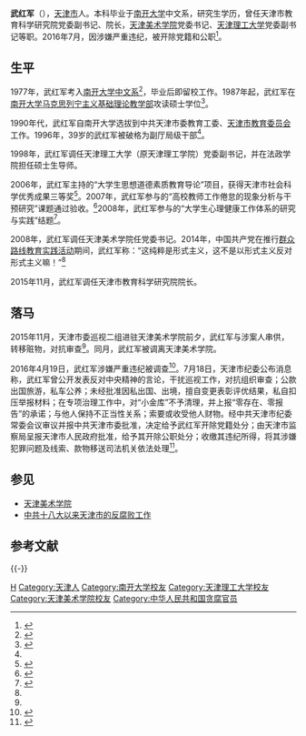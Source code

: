{{Infobox_Politician
| name = 武红军
| image name = 
| width =
| now = 
| period = 
| 性别 =男 
| Native place =
| place of birth = [[天津市|天津市]]
| date of birth = {{birth year and age|1957|5}}
|逝世日期 =
|逝世地點 = 
|別名     = 
| nationality ={{PRC}}
| spouse =
| relatives =
| party = {{CPC}}
| educate = [[南开大学|南开大学]][[南开大学文学院|中文系]]本科
| past =
}}
'''武红军'''（{{bd|1957年|5月||}}），[[天津市|天津市]]人。本科毕业于[[南开大学|南开大学]]中文系，研究生学历，曾任天津市教育科学研究院党委副书记、院长，[[天津美术学院|天津美术学院]]党委书记、[[天津理工大学|天津理工大学]]党委副书记等职。2016年7月，因涉嫌严重违纪，被开除党籍和公职<ref name="纪检监察报">{{cite news|title=天津教科院原院长武红军如何成政治上的“糊涂人”|url=http://news.sohu.com/20160825/n465945546.shtml|accessdate=2016-08-28|agency=纪检监察报|date=2016-08-25|archive-date=2019-01-14|archive-url=https://web.archive.org/web/20190114022627/http://news.sohu.com/20160825/n465945546.shtml|dead-url=no}}</ref>。

== 生平 ==
1977年，武红军考入[[南开大学|南开大学]][[南开大学文学院|中文系]]<ref>{{cite news|title=南开大学1977级本科生校友名单|url=http://news.nankai.edu.cn/xwzt/system/2012/05/17/000068654.shtml|accessdate=2016-08-28|agency=南开大学新闻网|date=2012-05-17|archive-date=2017-03-05|archive-url=https://web.archive.org/web/20170305002925/http://news.nankai.edu.cn/xwzt/system/2012/05/17/000068654.shtml|dead-url=yes}}</ref>，毕业后即留校工作。1987年起，武红军在[[南开大学马克思主义教育学院|南开大学马克思列宁主义基础理论教学部]]攻读硕士学位<ref>{{cite news|author1=学工办|title=研究生校友名录|url=http://cz.nankai.edu.cn/Page/AriticlePage.aspx?ID=6e0ab13e-b8f8-41eb-923e-28442c79a797&NCode=YYML|accessdate=2016-08-28|agency=南开大学马克思主义学院网站|date=2011-09-12|archive-url=https://web.archive.org/web/20160924051222/http://cz.nankai.edu.cn/Page/AriticlePage.aspx?ID=6e0ab13e-b8f8-41eb-923e-28442c79a797&NCode=YYML|archive-date=2016-09-24|dead-url=yes}}</ref>。

1990年代，武红军自南开大学选拔到中共天津市委教育工委、[[天津市教育委员会|天津市教育委员会]]工作。1996年，39岁的武红军被破格为副厅局级干部<ref name="纪检监察报" />。

1998年，武红军调任天津理工大学（原天津理工学院）党委副书记，并在法政学院担任硕士生导师。
	
2006年，武红军主持的“大学生思想道德素质教育导论”项目，获得天津市社会科学优秀成果三等奖<ref>{{cite web|author1=天津理工大学科学技术处|title=天津理工大学社会科学优秀成果奖一览表|url=http://www1.tjut.edu.cn:8080/keji/show_content.asp?id=140|accessdate=2016-08-28|website=天津理工大学网站|deadurl=yes|archiveurl=https://web.archive.org/web/20160918173032/http://www1.tjut.edu.cn:8080/keji/show_content.asp?id=140|archivedate=2016-09-18}}</ref>。2007年，武红军参与的“高校教师工作倦怠的现象分析与干预研究”课题通过验收。<ref>{{cite web|author1=天津理工大学科学技术处|title=2007年人文社科科技成果统计表|url=http://www1.tjut.edu.cn:8080/keji/show_content.asp?id=146|website=天津理工大学网站|accessdate=2016-08-28|deadurl=yes|archiveurl=https://web.archive.org/web/20160918173647/http://www1.tjut.edu.cn:8080/keji/show_content.asp?id=146|archivedate=2016-09-18}}</ref>2008年，武红军参与的“大学生心理健康工作体系的研究与实践”结题<ref>{{cite web|author1=天津理工大学科学技术处|title=2008年人文社科科技成果统计表|url=http://www1.tjut.edu.cn:8080/keji/show_content.asp?id=147|website=天津理工大学网站|accessdate=2016-08-28|deadurl=yes|archiveurl=https://web.archive.org/web/20160918172608/http://www1.tjut.edu.cn:8080/keji/show_content.asp?id=147|archivedate=2016-09-18}}</ref>。

2008年，武红军调任天津美术学院任党委书记。2014年，中国共产党在推行[[群众路线|群众路线教育实践活动]]期间，武红军称：“这纯粹是形式主义，这不是以形式主义反对形式主义嘛！”<ref name="纪检监察报" />

2015年11月，武红军调任天津市教育科学研究院院长。

== 落马 ==
2015年11月，天津市委巡视二组进驻天津美术学院前夕，武红军与涉案人串供，转移赃物，对抗审查<ref name="纪检监察报" />。同月，武红军被调离天津美术学院。

2016年4月19日，武红军涉嫌严重违纪被调查<ref name="市委巡视二组向天津美院党委反馈专项巡视情况">{{cite news|author1=徐丽|title=市委巡视二组向天津美院党委反馈专项巡视情况|url=http://news.enorth.com.cn/system/2016/06/02/031000057.shtml|accessdate=2016-09-01|agency=天津日报|date=2016-06-02|archive-date=2017-03-05|archive-url=https://web.archive.org/web/20170305002740/http://news.enorth.com.cn/system/2016/06/02/031000057.shtml|dead-url=no}}</ref>。7月18日，天津市纪委公布消息称，武红军曾公开发表反对中央精神的言论，干扰巡视工作，对抗组织审查；公款出国旅游，私车公养；未经批准因私出国、出境，擅自变更表彰评优结果，私自扣压举报材料；在专项治理工作中，对“小金库”不予清理，并上报“零存在、零报告”的承诺；与他人保持不正当性关系；索要或收受他人财物。经中共天津市纪委常委会议审议并报中共天津市委批准，决定给予武红军开除党籍处分；由天津市监察局呈报天津市人民政府批准，给予其开除公职处分；收缴其违纪所得，将其涉嫌犯罪问题及线索、款物移送司法机关依法处理<ref>{{cite news|author1=孙晓川|title=天津市教科院原党委副书记、院长武红军被开除党籍|url=http://tj.people.com.cn/n2/2016/0718/c375366-28685937.html|accessdate=2016-08-28|agency=人民网|date=2016-07-18|archive-date=2017-03-05|archive-url=https://web.archive.org/web/20170305001714/http://tj.people.com.cn/n2/2016/0718/c375366-28685937.html|dead-url=no}}</ref>。

== 参见 ==
{{Portal box|中华人民共和国|天津|政治|人物}}
* [[天津美术学院|天津美术学院]]
* [[中共十八大以来天津市的反腐败工作|中共十八大以来天津市的反腐败工作]]

==参考文献==
{{reflist}}
{{-}}
{{中共十八大以来的反腐败工作}}

{{DEFAULTSORT:W}}
[[Category:武姓|H]]
[[Category:天津人|Category:天津人]]
[[Category:南开大学校友|Category:南开大学校友]]
[[Category:天津理工大学校友|Category:天津理工大学校友]]
[[Category:天津美术学院校友|Category:天津美术学院校友]]
[[Category:中华人民共和国贪腐官员|Category:中华人民共和国贪腐官员]]